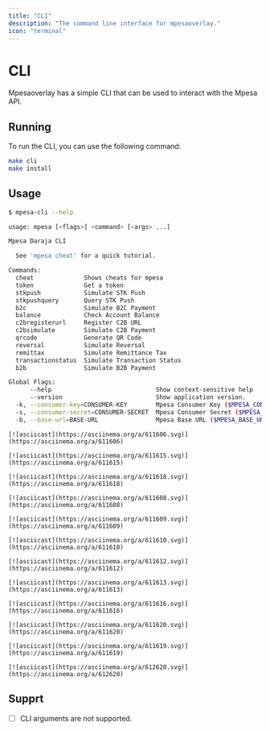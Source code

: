 ```yaml
---
title: "CLI"
description: "The command line interface for mpesaoverlay."
icon: "terminal"
---
```


# CLI

Mpesaoverlay has a simple CLI that can be used to interact with the Mpesa API.

## Running

To run the CLI, you can use the following command:

```bash
make cli
make install
```

## Usage

```bash
$ mpesa-cli --help

usage: mpesa [<flags>] <command> [<args> ...]

Mpesa Daraja CLI

  See 'mpesa cheat' for a quick tutorial.

Commands:
  cheat              Shows cheats for mpesa
  token              Get a token
  stkpush            Simulate STK Push
  stkpushquery       Query STK Push
  b2c                Simulate B2C Payment
  balance            Check Account Balance
  c2bregisterurl     Register C2B URL
  c2bsimulate        Simulate C2B Payment
  qrcode             Generate QR Code
  reversal           Simulate Reversal
  remittax           Simulate Remittance Tax
  transactionstatus  Simulate Transaction Status
  b2b                Simulate B2B Payment

Global Flags:
      --help                             Show context-sensitive help
      --version                          Show application version.
  -k, --consumer-key=CONSUMER-KEY        Mpesa Consumer Key ($MPESA_CONSUMER_KEY)
  -s, --consumer-secret=CONSUMER-SECRET  Mpesa Consumer Secret ($MPESA_CONSUMER_SECRET)
  -b, --base-url=BASE-URL                Mpesa Base URL ($MPESA_BASE_URL)
```

<AccordionGroup>

  <Accordion icon="code" title="GetToken">
    
    [![asciicast](https://asciinema.org/a/611606.svg)](https://asciinema.org/a/611606)

  </Accordion>

  <Accordion icon="code" title="ExpressQuery">
    
    [![asciicast](https://asciinema.org/a/611615.svg)](https://asciinema.org/a/611615)

  </Accordion>

  <Accordion icon="code" title="ExpressSimulate">
    
    [![asciicast](https://asciinema.org/a/611618.svg)](https://asciinema.org/a/611618)

  </Accordion>

  <Accordion icon="code" title="B2CPayment">
    
    [![asciicast](https://asciinema.org/a/611608.svg)](https://asciinema.org/a/611608)

  </Accordion>

  <Accordion icon="code" title="AccountBalance">
    
    [![asciicast](https://asciinema.org/a/611609.svg)](https://asciinema.org/a/611609)

  </Accordion>

  <Accordion icon="code" title="C2BRegisterURL">
    
    [![asciicast](https://asciinema.org/a/611610.svg)](https://asciinema.org/a/611610)

  </Accordion>

  <Accordion icon="code" title="C2BSimulate">
    
    [![asciicast](https://asciinema.org/a/611612.svg)](https://asciinema.org/a/611612)

  </Accordion>

  <Accordion icon="code" title="GenerateQR">
    
    [![asciicast](https://asciinema.org/a/611613.svg)](https://asciinema.org/a/611613)

  </Accordion>

  <Accordion icon="code" title="Reverse">
    
    [![asciicast](https://asciinema.org/a/611616.svg)](https://asciinema.org/a/611616)

  </Accordion>

  <Accordion icon="code" title="TransactionStatus">
    
    [![asciicast](https://asciinema.org/a/611620.svg)](https://asciinema.org/a/611620)

  </Accordion>

  <Accordion icon="code" title="RemitTax">
    
    [![asciicast](https://asciinema.org/a/611619.svg)](https://asciinema.org/a/611619)

  </Accordion>

  <Accordion icon="code" title="BusinessPayBill">
    
    [![asciicast](https://asciinema.org/a/612620.svg)](https://asciinema.org/a/612620)

  </Accordion>

</AccordionGroup>

## Supprt

- [ ] CLI arguments are not supported.
